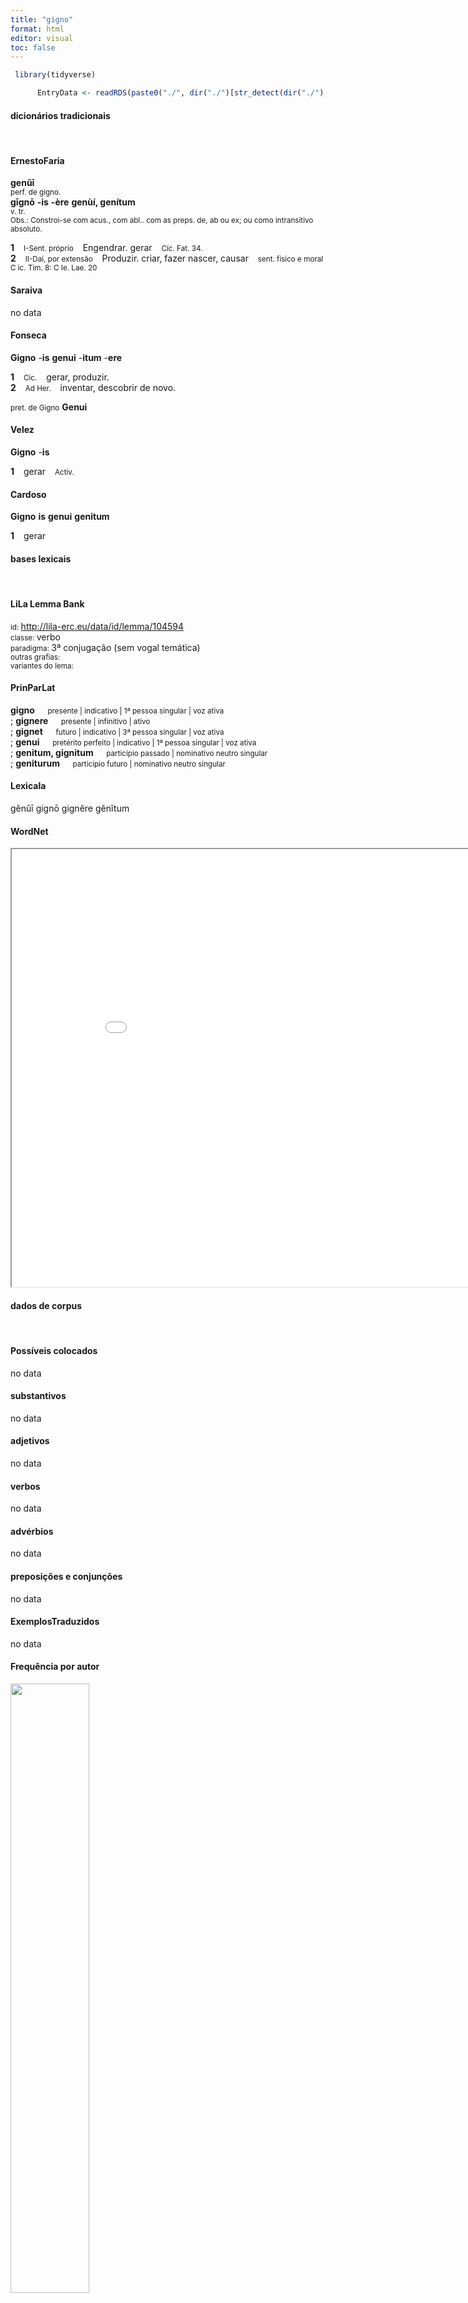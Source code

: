 ```yaml
---
title: "gigno"
format: html
editor: visual
toc: false
---
```



```r
 library(tidyverse) 

      EntryData <- readRDS(paste0("./", dir("./")[str_detect(dir("./"), "_xx103-105-103-110-111xx_.rds")]))

```


#### dicionários tradicionais

&emsp;




::: panel-tabset

#### ErnestoFaria

<b>genŭī</b> <br> <small>perf. de gigno.</small> <br> <small></small> 
 <b>gīgnō</b> <b>-is</b> <b>-ère</b> <b>genùí, genítum</b> <br> <small>v. tr.</small> <br> <small>Obs.: Constroi-se com acus., com abl.. com as preps. de, ab ou ex; ou como intransitivo absoluto.</small>   <p> <b>1</b> &ensp; <small>I-Sent. próprio</small> &ensp; Engendrar. gerar &ensp; <small>Cíc. Fat. 34.</small> <br> <b>2</b> &ensp; <small>II-Daí, por extensão</small> &ensp; Produzir. criar, fazer nascer, causar &ensp; <small>sent. físico e moral C ic. Tim. 8: C Ie. Lae. 20</small> </p>




#### Saraiva

no data




#### Fonseca

<b>Gigno</b> -<b>is</b> <b>genui</b> -<b>itum</b> -<b>ere</b>   <p> <b>1</b> &ensp; <small>Cic.</small> &ensp; gerar, produzir. <br> <b>2</b> &ensp; <small>Ad Her.</small> &ensp; inventar, descobrir de novo. </p> 
 <small>pret. de Gigno</small> <b>Genui</b>




#### Velez

<b>Gigno</b> -<b>is</b>   <p> <b>1</b> &ensp; gerar &ensp; <small>Activ.</small> </p>




#### Cardoso

<b>Gigno</b> <b>is</b> <b>genui</b> <b>genitum</b>   <p> <b>1</b> &ensp; gerar </p>


:::



#### bases lexicais

&emsp;






::: panel-tabset

#### LiLa Lemma Bank

<small> id: </small> <a href=' http://lila-erc.eu/data/id/lemma/104594 ' target="_blank"> http://lila-erc.eu/data/id/lemma/104594 </a> <br>
<small> classe: </small> verbo    <br>
<small> paradigma: </small> 3ª conjugação (sem vogal temática) <br>
<small> outras grafias: </small>  <br>
<small> variantes do lema: </small>  <br>





#### PrinParLat

<b> gigno </b>&emsp;<small> presente | indicativo | 1ª pessoa singular | voz ativa </small><br>
; <b> gignere </b>&emsp;<small> presente | infinitivo | ativo </small><br>
; <b> gignet </b>&emsp;<small> futuro | indicativo | 3ª pessoa singular | voz ativa </small><br>
; <b> genui </b>&emsp;<small> pretérito perfeito | indicativo | 1ª pessoa singular | voz ativa </small><br>
; <b> genitum, gignitum </b>&emsp;<small> particípio passado | nominativo neutro singular </small><br>
; <b> geniturum </b>&emsp;<small> particípio futuro | nominativo neutro singular </small><br>





#### Lexicala

gĕnŭī 
 gignō 
 gignĕre 
 gĕnĭtum




#### WordNet

<iframe width='900' height='700' src='Media/Tree__xx103-105-103-110-111xx__sem_type_lexemes_pt.html'>

</iframe>


:::



#### dados de corpus

&emsp;




::: panel-tabset

#### Possíveis colocados

no data




#### substantivos

no data




#### adjetivos

no data




#### verbos

no data




#### advérbios

no data




#### preposições e conjunções

no data


:::



::: panel-tabset

#### ExemplosTraduzidos

no data




#### Frequência por autor

![](./Media/barchart__xx103-105-103-110-111xx__lemma_BY_author_Frequencies.webp){width=50% fig-alt='This charts plots the frequency of lemma by author_Frequencies. The Suetonius subcorpus registers the highest normalized frequency, with the value of 11.03 and an absolute frequency of 1. The Tacitus subcorpus follows, with a normalized frequency of 3.43 and an absolute frequency of 1. the subcorpus with the least normalized frequency is Caesar with the normalized value of 0 and an absolute freqeuncy of 0. here are all the values: subcorpus: Caesar ; normalized frequency: 0 ; absolute frequency: 0. subcorpus: Cicero ; normalized frequency: 7 ; absolute frequency: 0.436071864643293. subcorpus: Horatius ; normalized frequency: 0 ; absolute frequency: 0. subcorpus: Ovidius ; normalized frequency: 2 ; absolute frequency: 3.43170899107756. subcorpus: Phaedrus ; normalized frequency: 1 ; absolute frequency: 1.5181417944436. subcorpus: Sallustius ; normalized frequency: 0 ; absolute frequency: 0. subcorpus: Seneca ; normalized frequency: 13 ; absolute frequency: 2.4262331796719. subcorpus: Suetonius ; normalized frequency: 1 ; absolute frequency: 11.0253583241455. subcorpus: Tacitus ; normalized frequency: 1 ; absolute frequency: 3.43288705801579. subcorpus: Vergilius ; normalized frequency: 3 ; absolute frequency: 5.79150579150579. subcorpus: Hieronymus ; normalized frequency: 0 ; absolute frequency: 0'}




#### Frequência por gênero

![](./Media/barchart__xx103-105-103-110-111xx__lemma_BY_genre_Frequencies.webp){width=50% fig-alt='This charts plots the frequency of lemma by genre_Frequencies. The Poesia.épica subcorpus registers the highest normalized frequency, with the value of 5.79 and an absolute frequency of 3. The Poesia.trágica subcorpus follows, with a normalized frequency of 3.47 and an absolute frequency of 4. the subcorpus with the least normalized frequency is Prosa.epistolográfica with the normalized value of 0 and an absolute freqeuncy of 0. here are all the values: subcorpus: Prosa.histórica ; normalized frequency: 2 ; absolute frequency: 0.486866768908688. subcorpus: Prosa.filosófica ; normalized frequency: 13 ; absolute frequency: 2.14164511293059. subcorpus: Prosa.oratória ; normalized frequency: 3 ; absolute frequency: 0.288037790558121. subcorpus: Prosa.epistolográfica ; normalized frequency: 0 ; absolute frequency: 0. subcorpus: Poesia.lírica ; normalized frequency: 0 ; absolute frequency: 0. subcorpus: Poesia.didática ; normalized frequency: 3 ; absolute frequency: 2.54474510136568. subcorpus: Poesia.trágica ; normalized frequency: 4 ; absolute frequency: 3.47463516330785. subcorpus: Poesia.épica ; normalized frequency: 3 ; absolute frequency: 5.79150579150579. subcorpus: Prosa.ficcional ; normalized frequency: 0 ; absolute frequency: 0'}




#### Frequência por século

![](./Media/barchart__xx103-105-103-110-111xx__lemma_BY_period_Frequencies.webp){width=50% fig-alt='This charts plots the frequency of lemma by period_Frequencies. The II.d.C. subcorpus registers the highest normalized frequency, with the value of 5.24 and an absolute frequency of 2. The I.d.C. subcorpus follows, with a normalized frequency of 2.45 and an absolute frequency of 16. the subcorpus with the least normalized frequency is IV.d.C. with the normalized value of 0 and an absolute freqeuncy of 0. here are all the values: subcorpus: I.a.C. ; normalized frequency: 10 ; absolute frequency: 0.465441005352572. subcorpus: I.d.C. ; normalized frequency: 16 ; absolute frequency: 2.44760593544439. subcorpus: II.d.C. ; normalized frequency: 2 ; absolute frequency: 5.23560209424084. subcorpus: IV.d.C. ; normalized frequency: 0 ; absolute frequency: 0'}


:::

